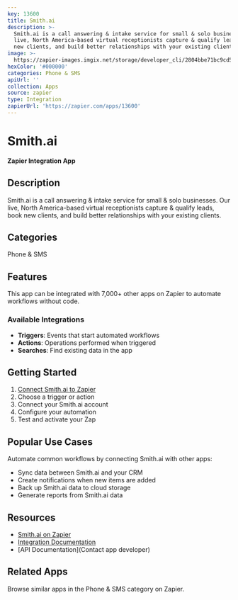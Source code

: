 ```yaml
---
key: 13600
title: Smith.ai
description: >-
  Smith.ai is a call answering & intake service for small & solo businesses. Our
  live, North America-based virtual receptionists capture & qualify leads, book
  new clients, and build better relationships with your existing clients.
image: >-
  https://zapier-images.imgix.net/storage/developer_cli/2804bbe71bc9cd513655de93036bba68.png?auto=format%2Ccompress&ixlib=python-3.0.0&q=50
hexColor: '#000000'
categories: Phone & SMS
apiUrl: ''
collection: Apps
source: zapier
type: Integration
zapierUrl: 'https://zapier.com/apps/13600'
---
```

# Smith.ai

**Zapier Integration App**

## Description

Smith.ai is a call answering & intake service for small & solo businesses. Our live, North America-based virtual receptionists capture & qualify leads, book new clients, and build better relationships with your existing clients.

## Categories

Phone & SMS

## Features

This app can be integrated with 7,000+ other apps on Zapier to automate workflows without code.

### Available Integrations

- **Triggers**: Events that start automated workflows
- **Actions**: Operations performed when triggered
- **Searches**: Find existing data in the app

## Getting Started

1. [Connect Smith.ai to Zapier](https://zapier.com/apps/13600)
2. Choose a trigger or action
3. Connect your Smith.ai account
4. Configure your automation
5. Test and activate your Zap

## Popular Use Cases

Automate common workflows by connecting Smith.ai with other apps:

- Sync data between Smith.ai and your CRM
- Create notifications when new items are added
- Back up Smith.ai data to cloud storage
- Generate reports from Smith.ai data

## Resources

- [Smith.ai on Zapier](https://zapier.com/apps/13600)
- [Integration Documentation](https://zapier.com/apps/13600/integrations)
- [API Documentation](Contact app developer)

## Related Apps

Browse similar apps in the Phone & SMS category on Zapier.
